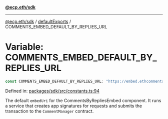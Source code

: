[**@ecp.eth/sdk**](../../index.mdx)

***

[@ecp.eth/sdk](/sdk-reference/index.mdx) / [defaultExports](/sdk-reference/defaultExports/index.mdx) / COMMENTS\_EMBED\_DEFAULT\_BY\_REPLIES\_URL

# Variable: COMMENTS\_EMBED\_DEFAULT\_BY\_REPLIES\_URL

```ts
const COMMENTS_EMBED_DEFAULT_BY_REPLIES_URL: "https://embed.ethcomments.xyz/by-replies" = "https://embed.ethcomments.xyz/by-replies";
```

Defined in: [packages/sdk/src/constants.ts:94](https://github.com/ecp-eth/comments-monorepo/blob/main/packages/sdk/src/constants.ts#L94)

The default `embedUri` for the CommentsByRepliesEmbed component.
It runs a service that creates app signatures for requests and
submits the transaction to the `CommentManager` contract.

